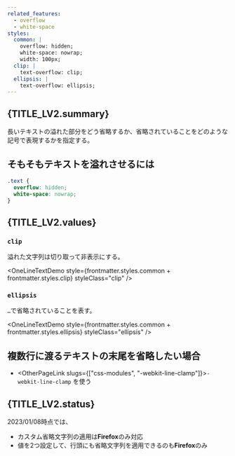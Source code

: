 ```yaml
---
related_features:
  - overflow
  - white-space
styles:
  common: |
    overflow: hidden;
    white-space: nowrap;
    width: 100px;
  clip: |
    text-overflow: clip;
  ellipsis: |
    text-overflow: ellipsis;
---
```



## {TITLE_LV2.summary}

長いテキストの溢れた部分をどう省略するか、省略されていることをどのような記号で表現するかを指定する。

## そもそもテキストを溢れさせるには

```css
.text {
  overflow: hidden;
  white-space: nowrap;
}
```

## {TITLE_LV2.values}

### `clip`

溢れた文字列は切り取って非表示にする。

<OneLineTextDemo style={frontmatter.styles.common + frontmatter.styles.clip} styleClass="clip" />

### `ellipsis`

`…`で省略されていることを表す。

<OneLineTextDemo
  style={frontmatter.styles.common + frontmatter.styles.ellipsis}
  styleClass="ellipsis"
/>

## 複数行に渡るテキストの末尾を省略したい場合

- <OtherPageLink slugs={["css-modules", "-webkit-line-clamp"]}>`-webkit-line-clamp`</OtherPageLink>
  を使う

## {TITLE_LV2.status}

2023/01/08時点では、

- カスタム省略文字列の適用は**Firefox**のみ対応
- 値を2つ設定して、行頭にも省略文字列を適用できるのも**Firefox**のみ
